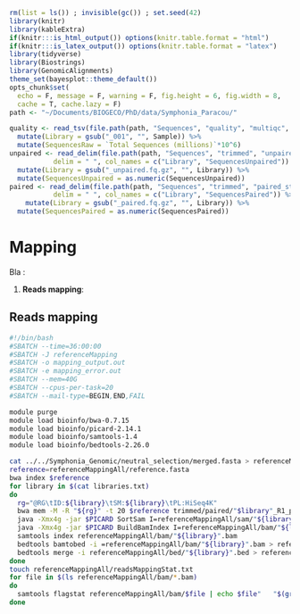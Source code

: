```r
rm(list = ls()) ; invisible(gc()) ; set.seed(42)
library(knitr)
library(kableExtra)
if(knitr:::is_html_output()) options(knitr.table.format = "html") 
if(knitr:::is_latex_output()) options(knitr.table.format = "latex") 
library(tidyverse)
library(Biostrings)
library(GenomicAlignments)
theme_set(bayesplot::theme_default())
opts_chunk$set(
  echo = F, message = F, warning = F, fig.height = 6, fig.width = 8,
  cache = T, cache.lazy = F)
path <- "~/Documents/BIOGECO/PhD/data/Symphonia_Paracou/"
```

```r
quality <- read_tsv(file.path(path, "Sequences", "quality", "multiqc", "general_stats_table.tsv")) %>% 
  mutate(Library = gsub("_001", "", Sample)) %>% 
  mutate(SequencesRaw = `Total Sequences (millions)`*10^6)
unpaired <- read_delim(file.path(path, "Sequences", "trimmed", "unpaired_stat.txt"),
           delim = " ", col_names = c("Library", "SequencesUnpaired")) %>% 
  mutate(Library = gsub("_unpaired.fq.gz", "", Library)) %>% 
  mutate(SequencesUnpaired = as.numeric(SequencesUnpaired))
paired <- read_delim(file.path(path, "Sequences", "trimmed", "paired_stat.txt"),
           delim = " ", col_names = c("Library", "SequencesPaired")) %>%
    mutate(Library = gsub("_paired.fq.gz", "", Library)) %>% 
  mutate(SequencesPaired = as.numeric(SequencesPaired))
```

# Mapping

Bla :

1. __Reads mapping__: 

## Reads mapping

```bash
#!/bin/bash
#SBATCH --time=36:00:00
#SBATCH -J referenceMapping
#SBATCH -o mapping_output.out
#SBATCH -e mapping_error.out
#SBATCH --mem=40G
#SBATCH --cpus-per-task=20
#SBATCH --mail-type=BEGIN,END,FAIL

module purge
module load bioinfo/bwa-0.7.15
module load bioinfo/picard-2.14.1
module load bioinfo/samtools-1.4
module load bioinfo/bedtools-2.26.0

cat ../../Symphonia_Genomic/neutral_selection/merged.fasta > referenceMappingAll/reference.fasta
reference=referenceMappingAll/reference.fasta 
bwa index $reference
for library in $(cat libraries.txt)
do
  rg="@RG\tID:${library}\tSM:${library}\tPL:HiSeq4K"
  bwa mem -M -R "${rg}" -t 20 $reference trimmed/paired/"$library"_R1_paired.fq.gz trimmed/paired/"$library"_R2_paired.fq.gz > referenceMappingAll/sam/"${library}.sam"
  java -Xmx4g -jar $PICARD SortSam I=referenceMappingAll/sam/"${library}.sam" O=referenceMappingAll/bam/"${library}".bam SORT_ORDER=coordinate
  java -Xmx4g -jar $PICARD BuildBamIndex I=referenceMappingAll/bam/"${library}".bam O=referenceMappingAll/bam/"${filename}".bai
  samtools index referenceMappingAll/bam/"${library}".bam
  bedtools bamtobed -i =referenceMappingAll/bam/"${library}".bam > referenceMappingAll/bed/"${library}".bed
  bedtools merge -i referenceMappingAll/bed/"${library}".bed > referenceMappingAll/merged_bed/"${library}".bed
done
touch referenceMappingAll/readsMappingStat.txt
for file in $(ls referenceMappingAll/bam/*.bam)
do
  samtools flagstat referenceMappingAll/bam/$file | echo $file"   "$(grep "mapped (") >> referenceMappingAll/readsMappingStat.txt
done
```

